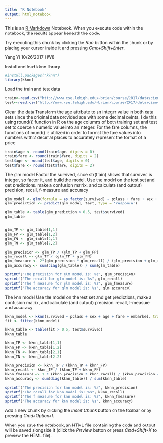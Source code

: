 ```yaml
---
title: "R Notebook"
output: html_notebook
---
```


This is an [R Markdown](http://rmarkdown.rstudio.com) Notebook. When you execute code within the notebook, the results appear beneath the code. 

Try executing this chunk by clicking the *Run* button within the chunk or by placing your cursor inside it and pressing *Cmd+Shift+Enter*. 

Yang Yi
10/26/2017
HW8

Install and load kknn library
```r
#install.packages("kknn")
library(kknn)
```

Load the train and test data
```r
train<-read.csv("http://www.cse.lehigh.edu/~brian/course/2017/datascience/TitanicTrain.csv", sep = ",")
test<-read.csv("http://www.cse.lehigh.edu/~brian/course/2017/datascience/TitanicTest.csv", sep = ",")
```

Clean the data
Transform the age attribute to an integer value in both data sets since the original data provided age with some decimal points. I do this using round()) function in R on the age columns of both training set and test set to coerce a numeric value into an integer.
For the fare columns, the functions of round() is utilized in order to format the fare values into numbers with 2 decimal places to accurately represent the format of a price. 
```r
train$age <- round(train$age, digits = 0)
train$fare <- round(train$fare, digits = 2)
test$age <- round(test$age, digits = 0)
test$fare <- round(test$fare, digits = 2)
```

The glm model
Factor the survived, since str(train) shows that survived is integer, so factor it, and build the model.
Use the model on the test set and get predictions, make a confusion matrix, and calculate (and output) precision, recall, f-measure and accuracy
```r
glm_model <- glm(formula = as.factor(survived) ~ pclass + fare + sex + age + embarked, data=train, family=binomial)
glm_prediction <- predict(glm_model, test, type = 'response')

glm_table <- table(glm_prediction > 0.5, test$survived)
glm_table


glm_TP <- glm_table[1,1]
glm_FP <- glm_table[1,2]
glm_FN <- glm_table[2,1]
glm_TN <- glm_table[2,2]

glm_precision <- glm_TP / (glm_TP + glm_FP)
glm_recall <- glm_TP / (glm_TP + glm_FN)
glm_fmeasure <- 2*(glm_precision * glm_recall) / (glm_precision + glm_recall)
glm_accuracy <- sum(diag(glm_table)) / sum(glm_table)

sprintf("The precision for glm model is: %s", glm_precision)
sprintf("The recall for glm model is: %s", glm_recall)
sprintf("The f measure for glm model is: %s", glm_fmeasure)
sprintf("The accuracy for glm model is: %s", glm_accuracy)

```

The knn model
Use the model on the test set and get predictions, make a confusion matrix, and calculate (and output) precision, recall, f-measure and accuracy
```r
kknn_model <- kknn(survived ~ pclass + sex + age + fare + embarked, train = train, test = test, distance = 1)
fit <- fitted(kknn_model)

kknn_table <- table(fit > 0.5, test$survived)
kknn_table

kknn_TP <- kknn_table[1,1]
kknn_FP <- kknn_table[1,2]
kknn_FN <- kknn_table[2,1]
kknn_TN <- kknn_table[2,2]

kknn_precision <- kknn_TP / (kknn_TP + kknn_FP)
kknn_recall <- kknn_TP / (kknn_TP + kknn_FN)
kknn_fmeasure <- 2 * (kknn_precision * kknn_recall) / (kknn_precision + kknn_recall)
kknn_accuracy <- sum(diag(kknn_table)) / sum(kknn_table)

sprintf("The precision for knn model is: %s", kknn_precision)
sprintf("The recall for knn model is: %s", kknn_recall)
sprintf("The f measure for knn model is: %s", kknn_fmeasure)
sprintf("The accuracy for knn model is: %s", kknn_accuracy)

```


Add a new chunk by clicking the *Insert Chunk* button on the toolbar or by pressing *Cmd+Option+I*.

When you save the notebook, an HTML file containing the code and output will be saved alongside it (click the *Preview* button or press *Cmd+Shift+K* to preview the HTML file).
